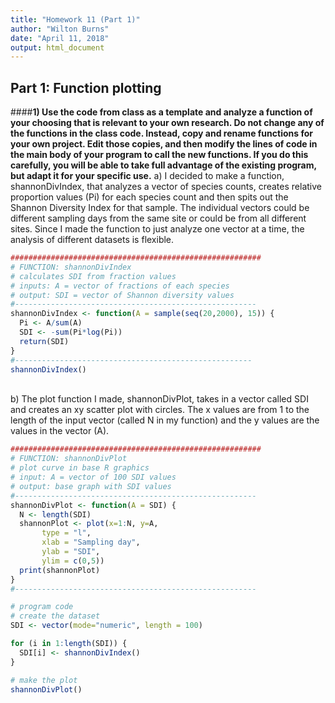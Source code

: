 ```yaml
---
title: "Homework 11 (Part 1)"
author: "Wilton Burns"
date: "April 11, 2018"
output: html_document
---
```


## Part 1: Function plotting 

####**1) Use the code from class as a template and analyze a function of your choosing that is relevant to your own research. Do not change any of the functions in the class code. Instead, copy and rename functions for your own project. Edit those copies, and then modify the lines of code in the main body of your program to call the new functions. If you do this carefully, you will be able to take full advantage of the existing program, but adapt it for your specific use.**
a) I decided to make a function, shannonDivIndex, that analyzes a vector of species counts, creates relative proportion values (Pi) for each species count and then spits out the Shannon Diversity Index for that sample. The individual vectors could be different sampling days from the same site or could be from all different sites. Since I made the function to just analyze one vector at a time, the analysis of different datasets is flexible.

```r

########################################################
# FUNCTION: shannonDivIndex
# calculates SDI from fraction values  
# inputs: A = vector of fractions of each species
# output: SDI = vector of Shannon diversity values 
#------------------------------------------------------
shannonDivIndex <- function(A = sample(seq(20,2000), 15)) {
  Pi <- A/sum(A)
  SDI <- -sum(Pi*log(Pi))
  return(SDI)
}
#-----------------------------------------------------
shannonDivIndex()


```
<br/>
b) The plot function I made, shannonDivPlot, takes in a vector called SDI and creates an xy scatter plot with circles. The x values are from 1 to the length of the input vector (called N in my function) and the y values are the values in the vector (A).

```r
########################################################
# FUNCTION: shannonDivPlot
# plot curve in base R graphics 
# input: A = vector of 100 SDI values 
# output: base graph with SDI values  
#------------------------------------------------------
shannonDivPlot <- function(A = SDI) {
  N <- length(SDI)
  shannonPlot <- plot(x=1:N, y=A, 
       type = "l", 
       xlab = "Sampling day", 
       ylab = "SDI", 
       ylim = c(0,5))
  print(shannonPlot)
}
#------------------------------------------------------

```


```r
# program code 
# create the dataset 
SDI <- vector(mode="numeric", length = 100)

for (i in 1:length(SDI)) {
  SDI[i] <- shannonDivIndex()
}

# make the plot 
shannonDivPlot()
```

